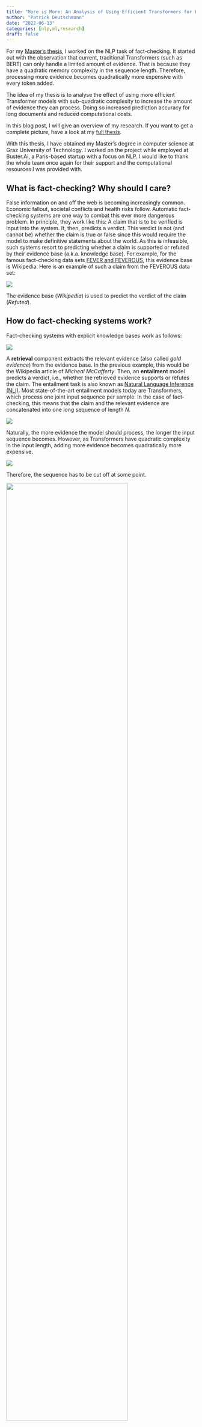 ```yaml
---
title: "More is More: An Analysis of Using Efficient Transformers for Fact-Checking"
author: "Patrick Deutschmann"
date: "2022-06-13"
categories: [nlp,ml,research]
draft: false
---
```


For my [Master's thesis](more-is-more.pdf), I worked on the NLP task of fact-checking. It started out with the observation that current, traditional Transformers (such as BERT) can only handle a limited amount of evidence. That is because they have a quadratic memory complexity in the sequence length. Therefore, processing more evidence becomes quadratically more expensive with every token added.

The idea of my thesis is to analyse the effect of using more efficient Transformer models with sub-quadratic complexity to increase the amount of evidence they can process. Doing so increased prediction accuracy for long documents and reduced computational costs.

In this blog post, I will give an overview of my research. If you want to get a complete picture, have a look at my [full thesis](more-is-more.pdf). 

With this thesis, I have obtained my Master's degree in computer science at Graz University of Technology. I worked on the project while employed at Buster.Ai, a Paris-based startup with a focus on NLP. I would like to thank the whole team once again for their support and the computational resources I was provided with. 

## What is fact-checking? Why should I care?

False information on and off the web is becoming increasingly common. Economic fallout, societal conflicts and health risks follow. Automatic fact-checking systems are one way to combat this ever more dangerous problem. In principle, they work like this: A claim that is to be verified is input into the system. It, then, predicts a verdict. This verdict is not (and cannot be) whether the claim is true or false since this would require the model to make definitive statements about the world. As this is infeasible, such systems resort to predicting whether a claim is supported or refuted by their evidence base (a.k.a. knowledge base). For example, for the famous fact-checking data sets [FEVER and FEVEROUS](https://fever.ai/), this evidence base is Wikipedia. Here is an example of such a claim from the FEVEROUS data set:

![](img/introduction-example.png)

The evidence base (*Wikipedia*) is used to predict the verdict of the claim (*Refuted*).

## How do fact-checking systems work?

Fact-checking systems with explicit knowledge bases work as follows:

![](img/high-level-fact-checking-pipeline.png)

A **retrieval** component extracts the relevant evidence (also called *gold evidence*) from the evidence base. In the previous example, this would be the Wikipedia article of *Micheal McCafferty*. Then, an **entailment** model predicts a verdict, i.e., whether the retrieved evidence supports or refutes the claim. The entailment task is also known as [Natural Language Inference (NLI)](https://paperswithcode.com/task/natural-language-inference). Most state-of-the-art entailment models today are Transformers, which process one joint input sequence per sample. In the case of fact-checking, this means that the claim and the relevant evidence are concatenated into one long sequence of length $N$.

![](img/preprocessing_evidence-merging.png)

Naturally, the more evidence the model should process, the longer the input sequence becomes. However, as Transformers have quadratic complexity in the input length, adding more evidence becomes quadratically more expensive.

![](img/transformer-complexity.png)

Therefore, the sequence has to be cut off at some point.

![](img/cutoff-2.jpg){width=80% fig-align="center"}

### RoBERTa predictions on FEVER

Cutting off irrelevant evidence is obviously no problem, but cutting off gold evidence is. As you can see in this plot, samples for which the evidence has been cut off are significantly less likely to be correctly classified than samples for which the models have seen the gold evidence.

![](img/motivation_correct_vs_gold-seen.png){width=50% fig-align="center"}

## My Work

The idea of my thesis is relatively straight-forward:

***Use more efficient Transformers with sub-quadratic complexity that can handle more evidence.***

The research questions I was aiming to answer were the following:

1. Does it improve prediction performance?
2. Does it reduce computational costs?
3. Which model works best?
4. Is the approach still interpretable?

For doing so, I built a complete fact-checking pipeline with preprocessing, retrieval and entailment components. Let's go through them.

### Retrieval

While retrieval methods weren't the focus of my work, the results of the retrieval step form the foundation of the pipeline. I, therefore, ran some experiments to find the ones who were best suited for my task.

In general, there are two broad categories of retrieval methods:

- **Sparse methods**: These are based on classical information retrieval techniques and work with term frequency statistics. Famous examples are [TF.IDF](https://en.wikipedia.org/wiki/Tf–idf) and [BM25](https://en.wikipedia.org/wiki/Okapi_BM25).
- **Dense methods**: These approaches use dense neural networks (hence the name). A prominent example is [Dense Passage Retrieval (DPR)](https://arxiv.org/abs/2004.04906). The principle is relatively simple: All documents are projected into an embedding space, and the embeddings are stored in a database. At retrieval time, an embedding of the claim is computed, and the documents closest to it are returned. Common metrics for closeness are the dot-product and cosine similarity.

If you're interested, the creators of the wonderful library [haystack](https://github.com/deepset-ai/haystack) have written a [more in-depth comparison](https://haystack.deepset.ai/pipeline_nodes/retriever#deeper-dive-dense-vs-sparse).

For my purposes, I decided to focus on sparse retrieval with BM25 since it yielded sufficient results without further fine-tuning. It was a good baseline to compare entailment methods.

However, this is not to say that I believe sparse methods are sufficient for all fact-checking applications. Their inability to handle synonyms is just the most glaring shortcoming of exact term matching. DPR isn't the ideal solution either. For example, claims that require multi-hop reasoning (as nicely explained by [Ostrowski, Wojciech et al.](https://ar5iv.labs.arxiv.org/html/2009.06401#S1.F1)) require specialised methods, such as [Multi-Hop Dense Retrieval (MDR)](https://arxiv.org/abs/2009.12756). Due to cascading errors, the shortcomings of retrieval methods cannot entirely be mitigated by using more powerful entailment models. If the relevant evidence hasn't at all been retrieved, the entailment model won't be able to make up for that.

#### No Passage Retrieval

Most fact-checking pipelines today use a two-step retrieval process:

![](img/retrieval-doc-pass.png)

First, the relevant documents are retrieved and then the relevant passages therein. This second, so-called passage retrieval step is necessary to extract relevant passages from the documents and reduce the amount of information the entailment component needs to handle. However, as I'm using entailment models that can handle much larger input sequences, I can skip the passage retrieval component and simplify the retrieval step to this:

![](img/retrieval-doc.png)

This removes the complexity and computational cost that the passage retrieval incurs. However, it also requires the entailment component to be better able to retrieve the relevant passages in the input sequence.

## Entailment

The core part of this work concerns the entailment component. The ones in my experiments can handle more evidence by replacing classical Transformer models with more efficient variants.

As a baseline, I use [RoBERTa](https://arxiv.org/abs/1907.11692), which achieves quite [good results for NLI](https://paperswithcode.com/task/natural-language-inference/latest) at a moderate number of parameters. However, as it is a traditional quadratic Transformer, it can reasonably only handle up to 512 tokens in most current hardware settings.

While there are a lot of Transformers with sub-quadratic complexity out there, I evaluated the following four, which cover a good mix of different techniques:

**[Longformer](https://arxiv.org/abs/2004.05150)**: This model replaces the full self-attention component with a pattern approach whereby only local tokens, tokens within a dilated sliding window and global tokens can attend to each other. The Hugging Face Blog has [a nice writeup](https://huggingface.co/blog/long-range-transformers#longformer---the-long-document-transformer) if you're interested in the details. For my experiments, I activated the global attention for all claim tokens. Thereby, the claim could attend to (and be attended to by) all evidence tokens.

**[Big Bird](https://arxiv.org/abs/2007.14062)**: In principle, Big Bird is quite similar to Longformer. There are some important differences, such as random attention and a different global-local attention implementation, which lead to superior results in the original paper on multiple tasks. Hence, I also evaluated this model.

**[FNet](https://arxiv.org/abs/2105.03824)**: In a very different fashion, FNet completely does away with the self-attention component and replaces it with a Fourier transform. The authors argue that this sufficiently mixes the tokens so that the feed-forward layers in the subsequent encoder blocks can learn across hidden and sequence dimension.

**[Perceiver IO](https://arxiv.org/abs/2107.14795)**: This Deepmind model was built to support not only text but also other modalities such as images and audio. Its core idea is to project a large input into a much smaller latent space, on which attention blocks are applied. Therefore, the model's complexity is no longer quadratic in the input length but in the latent size.

This was just a very brief overview of the methods. If you want to learn more, there are plenty of resources on the web. I also provide a more detailed description [in my thesis](more-is-more.pdf).

### Extending Position Embeddings

Longformer and Big Bird were specifically designed to handle longer input sequences. It is probably therefore that pre-trained checkpoints for 4096 tokens were available ([`allenai/longformer-base-4096`](https://huggingface.co/allenai/longformer-base-4096), [`google/bigbird-roberta-base`](https://huggingface.co/google/bigbird-roberta-base)).

However, for FNet and Perceiver IO, there are no weights available for configurations that can handle as much evidence as the other two. Since I lacked the computational resources to train them from scratch, I experimented with four ways of extending position embeddings: random initialisation, repetition, linear interpolation and nearest-neighbour interpolation.

![Illustration of extending position embeddings: Rows are the hidden dimension ($D=3$), and columns are the sequence dimension which is being extended from $N=3$ to $N'=5$.](img/extending-embeddings.png)

I found repetition to train fastest for FNet and nearest-neighbour interpolation for Perceiver IO. However, these are imperfect solutions, and it would likely have improved results to directly pre-train models for longer inputs with masked language modelling (MLM). From a personal learning perspective, it was still interesting to develop solutions to make this work in a resource-constrained setting.

## Evaluation

Finally, we get to the evaluation results. The data sets I used for comparing models and benchmarking overall performance were FEVER, FEVEROUS and FaVIQ. All three have Wikipedia as their evidence bases, but FEVER only contains the introductory paragraphs, while the others contain the full articles.

To better analyse how useful efficient Transformers are, I computed where in the input sequence the gold evidence was located for different data sets. After all, using a longer input sequence doesn't make sense if the gold evidence is found in the beginning already.

![](img/gold-evidence-location.png)

All of these results are based on BM25 retrieval. For FEVER, a lot of gold evidence is before the cutoff line for RoBERTa (512 tokens), while for FEVEROUS, a lot more evidence is after that. To detach the entailment experiments from the retrieval method used, I also generated two synthetic retrieval inputs: In Gold far back, most gold evidence is after what RoBERTa can see, and in Uniform gold, it is uniformly distributed across the 4096 tokens.

Unsurprisingly, in the gold far back setting, models that can look beyond token 512 have a big advantage and perform considerably better than RoBERTa:

![](img/results-gold-far-back.png)

In the *uniform gold* setting, which I used to compare all models, I found Longformer to perform best:

![](img/results-synthetic-2.png)

Its performance increases when it sees more evidence and clearly beats the RoBERTa baseline. Big Bird develops similarly but consistently worse than Longformer. While Perceiver IO starts relatively promising, I found it to be hard to fine-tune to longer sequences. I suspect that this is because the encoder is hard to adjust to different position embeddings. FNet is outperformed by all other models, which is, however, not too surprising, given that it is also far behind RoBERTa on the [GLUE NLI task](https://paperswithcode.com/sota/natural-language-inference-on-multinli).

Finally, I evaluated the best-performing model, Longformer, on FEVER, FaVIQ and FEVEROUS and found that using longer sequences does improve performance:

![](img/results-real-ds.png)

I also note, however, that on FEVEROUS, performance drops with longer sequence lengths, suggesting that the models are susceptible to noise, i.e., irrelevant evidence. My ablation study on this matter confirmed this hypothesis by showing that RoBERTa's performance dropped from 95% accuracy when seeing only gold evidence to 86% when irrelevant evidence is appended.

## Key Findings

Overall, I find that feeding more evidence does improve entailment label accuracy. Hence, the title of this thesis is More is More. As for the answers to the research questions (simplified and condensed):

1. **Does using more efficient Transformers that can handle more evidence improve prediction performance?**
   - Yes, for longer input documents.
   - Yes, if the evidence is only retrieved relatively far back.
   - Only slightly in real-world retrieval results.
2. **Does it reduce computational costs?**
   - Only slightly when just swapping out the entailment component, i.e., replacing RoBERTa with Longformer.
   - Yes, significantly by completely skipping the passage retrieval step, which typically makes up around **35-45% of the inference time**.

3. **Which model works best?**
   - Out of the ones I experimented with, Longformer.
4. **Is the approach still interpretable?**
   - Not out of the box. Due to the removal of the passage retrieval step, this pipeline cannot exhibit which passages it considered for its decision. It can only provide this information on a document level.

## Conclusion

Using efficient Transformers allowed me to reach 97-99% of the state-of-the-art performance on the FEVER data set at only 40-60% of the inference time. This is made possible by efficient BM25 document retrieval, but primarily because using efficient Transformers allows for completely skipping the passage retrieval step.

While these models obtain impressive results on the data sets they were trained on, plenty of challenges still lie ahead of us. To name a few: Models should become better at handling irrelevant evidence; they should know what they don't know and be able to explain how they came up with their verdicts.

In any case, I enjoyed working on this challenging task and am eager to see how the field develops in the future. I believe that the use of more efficient Transformer models has the potential for unlocking new levels of fact-checking performance with respect to both predictive and computational performance.

